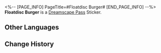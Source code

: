 <%-- [PAGE_INFO]
PageTitle=#Floatdisc Burger#
[END_PAGE_INFO] --%>
{{Stub|Location information}}
{{Item Infobox
|id          = 223107
|image       = Dreamscape Pass Sticker Floatdisc Burger.png
|type        = Dreamscape Pass Sticker
|type2       = Big Squanderer Stickers
|invCategory = 
|rarity      = 4
|effect      = Digital stickers that can be used to decorate the pages of the Dreamtour Handbook. They come in many different styles.
|description = 
|source1     = [[Make a food-related expenditure at the Oti Mall]]
}}
{{Description|You spend the first five minutes contemplating how to take the first bite.}}
'''Floatdisc Burger''' is a [[Dreamscape Pass]] Sticker.

==Other Languages==
{{Other Languages
|en   = Floatdisc Burger
|zhs  = 飞碟汉堡
|zht  = 飛碟漢堡
|ja   = UFOバーガー
|ko   = UFO 버거
|es   = Discoburger
|fr   = Discoburger
|ru   = Парящий бургер
|th   = Floatdisc Burger
|vi   = Hamburger Đĩa Bay
|de   = Ufo-Burger
|id   = Floatdisc Burger
|pt   = OVINIBurger
}}

==Change History==
{{Change History|2.0}}